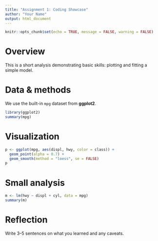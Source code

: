 ```yaml
---
title: "Assignment 1: Coding Showcase"
author: "Your Name"
output: html_document
---
```


```r
knitr::opts_chunk$set(echo = TRUE, message = FALSE, warning = FALSE)
```

# Overview
This is a short analysis demonstrating basic skills: plotting and fitting a simple model.

# Data & methods
We use the built-in `mpg` dataset from **ggplot2**.

```r
library(ggplot2)
summary(mpg)
```

# Visualization
```r
p <- ggplot(mpg, aes(displ, hwy, color = class)) +
  geom_point(alpha = 0.7) +
  geom_smooth(method = "loess", se = FALSE)
p
```

# Small analysis
```r
m <- lm(hwy ~ displ + cyl, data = mpg)
summary(m)
```

# Reflection
Write 3–5 sentences on what you learned and any caveats.
